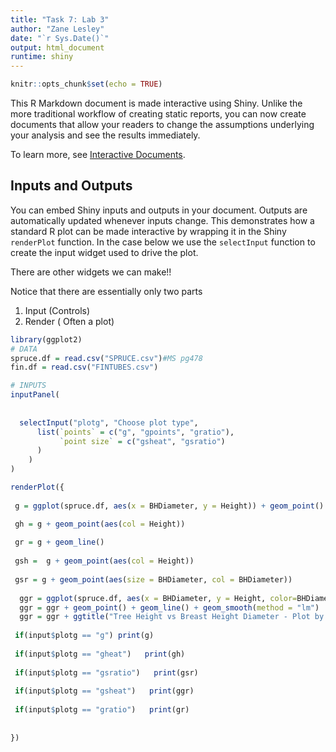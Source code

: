 ```yaml
---
title: "Task 7: Lab 3"
author: "Zane Lesley"
date: "`r Sys.Date()`"
output: html_document
runtime: shiny
---
```


```r
knitr::opts_chunk$set(echo = TRUE)
```

This R Markdown document is made interactive using Shiny. Unlike the more traditional workflow of creating static reports, you can now create documents that allow your readers to change the assumptions underlying your analysis and see the results immediately. 

To learn more, see [Interactive Documents](http://rmarkdown.rstudio.com/authoring_shiny.html).

## Inputs and Outputs

You can embed Shiny inputs and outputs in your document. Outputs are automatically updated whenever inputs change.  This demonstrates how a standard R plot can be made interactive by wrapping it in the Shiny `renderPlot` function. In the case below we use the `selectInput` function to create the input widget used to drive the plot.

There are other widgets we can make!!

Notice that there are essentially only two parts

 1. Input (Controls)
 2. Render ( Often a plot)

```r
library(ggplot2)
# DATA
spruce.df = read.csv("SPRUCE.csv")#MS pg478
fin.df = read.csv("FINTUBES.csv")

# INPUTS
inputPanel(
  
  
  selectInput("plotg", "Choose plot type",
      list(`points` = c("g", "gpoints", "gratio"),
           `point size` = c("gsheat", "gsratio")
      )
    )
)

renderPlot({
  
 g = ggplot(spruce.df, aes(x = BHDiameter, y = Height)) + geom_point() 

 gh = g + geom_point(aes(col = Height)) 
 
 gr = g + geom_line() 
 
 gsh =  g + geom_point(aes(col = Height))
 
 gsr = g + geom_point(aes(size = BHDiameter, col = BHDiameter))
 
  ggr = ggplot(spruce.df, aes(x = BHDiameter, y = Height, color=BHDiameter))
  ggr = ggr + geom_point() + geom_line() + geom_smooth(method = "lm")
  ggr = ggr + ggtitle("Tree Height vs Breast Height Diameter - Plot by Zane L")
  
 if(input$plotg == "g") print(g)
 
 if(input$plotg == "gheat")   print(gh)
 
 if(input$plotg == "gsratio")   print(gsr)
 
 if(input$plotg == "gsheat")   print(ggr)
 
 if(input$plotg == "gratio")   print(gr)
 
   
})
```
